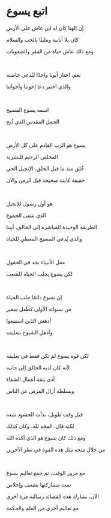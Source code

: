 # اتبع يسوع

إن إلهنا كان له ابن عاش على الأرض

كان بلا أنانية ومليئًا بالحب والسلام

ومع ذلك عاش حياة من الفقر والصعوبات

<p></p>

<br />

نعم، اختار أبونا واحدًا ليُدعى خاصته

والذي اختير دعا إخوتنا وأخواتنا

<br />

اسمه يسوع المسيح

الحمل المقدس الذي ذُبح

<br />

يسوع هو الرب القادم على كل الأرض

المخلص الرحيم للبشرية

خُلق منذ ما قبل الخلق، الإنجيل الحي

حقيقة كانت صحيحة قبل الزمن والآن

<br />

هو أول رسول للإنجيل

الذي شفى الجموع

الطريقة الوحيدة المباشرة إلى الخالق، أبينا

والذي يُدعى المسيح المعطي للحياة

<br />

عمل الأنبياء بجد في الحقول

لكن يسوع يجلب الحياة للشعب

<br />

إن يسوع دائمًا جلب الحياة

من سنواته الأولى كطفل صغير

أدهش الذين استمعوا

وأذهل الشيوخ بتعليمه

<br />

لكن قوة يسوع لم تكن فقط في تعليمه

لأنه كان لديه الخالق إلى جانبه

أدى بثقة أعمال الشفاء

وبسلطة أزال المرض عن الناس

<br />

قبل وقت طويل، بدأت الحشود تتبعه

لكنه قال، المجد لله، وكان كذلك

ومع ذلك كان يسوع هو الذي أكده الله

من خلال منحه مثل هذه القوة في نظر الآخرين

<br />

مع مرور الوقت، تم جمع تعاليم يسوع

تمت مشاركتها بشغف وإخلاص

الآن، تشارك هذه القصائد رسالته مرة أخرى

مع تعاليم أخرى من العلم والحكمة